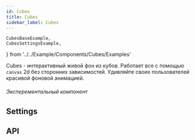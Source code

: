 ```yaml
---
id: Cubes
title: Cubes
sidebar_label: Cubes
---
```


    CubesBaseExample,
    CubesSettingsExample,
} from '../../Example/Components/Cubes/Examples'

Cubes - интерактивный живой фон из кубов. Работает все с помощью `canvas` 2d без сторонних зависимостей. 
Удивляйте своих пользователей красивой фоновой анимацией.

<h6>Эксперементальный компонент</h6>

## Settings

<CubesSettingsExample/>


## API

<ApiDoc name='Cubes' />